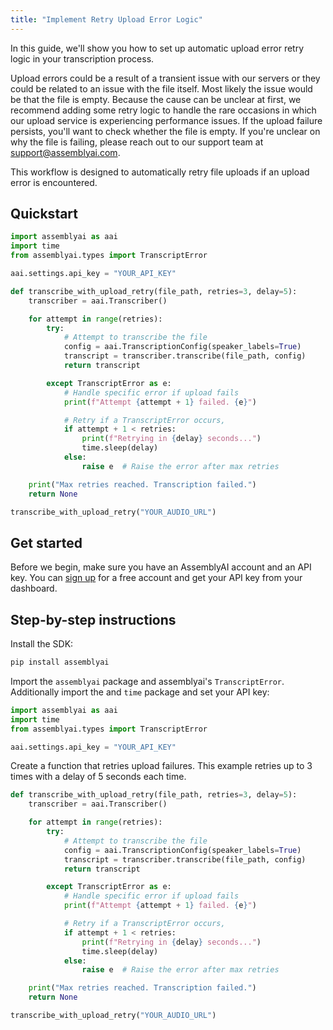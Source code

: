 ```yaml
---
title: "Implement Retry Upload Error Logic"
---
```


In this guide, we'll show you how to set up automatic upload error retry logic in your transcription process.

Upload errors could be a result of a transient issue with our servers or they could be related to an issue with the file itself. Most likely the issue would be that the file is empty. Because the cause can be unclear at first, we recommend adding some retry logic to handle the rare occasions in which our upload service is experiencing performance issues. If the upload failure persists, you'll want to check whether the file is empty. If you're unclear on why the file is failing, please reach out to our support team at support@assemblyai.com.

This workflow is designed to automatically retry file uploads if an upload error is encountered.

## Quickstart

```python
import assemblyai as aai
import time
from assemblyai.types import TranscriptError

aai.settings.api_key = "YOUR_API_KEY"

def transcribe_with_upload_retry(file_path, retries=3, delay=5):
    transcriber = aai.Transcriber()

    for attempt in range(retries):
        try:
            # Attempt to transcribe the file
            config = aai.TranscriptionConfig(speaker_labels=True)
            transcript = transcriber.transcribe(file_path, config)
            return transcript

        except TranscriptError as e:
            # Handle specific error if upload fails
            print(f"Attempt {attempt + 1} failed. {e}")

            # Retry if a TranscriptError occurs,
            if attempt + 1 < retries:
                print(f"Retrying in {delay} seconds...")
                time.sleep(delay)
            else:
                raise e  # Raise the error after max retries

    print("Max retries reached. Transcription failed.")
    return None

transcribe_with_upload_retry("YOUR_AUDIO_URL")

```

## Get started

Before we begin, make sure you have an AssemblyAI account and an API key. You can [sign up](https://assemblyai.com/dashboard/signup) for a free account and get your API key from your dashboard.

## Step-by-step instructions

Install the SDK:

```bash
pip install assemblyai
```

Import the `assemblyai` package and assemblyai's `TranscriptError`. Additionally import the and `time` package and set your API key:

```python
import assemblyai as aai
import time
from assemblyai.types import TranscriptError

aai.settings.api_key = "YOUR_API_KEY"
```

Create a function that retries upload failures. This example retries up to 3 times with a delay of 5 seconds each time.

```python
def transcribe_with_upload_retry(file_path, retries=3, delay=5):
    transcriber = aai.Transcriber()

    for attempt in range(retries):
        try:
            # Attempt to transcribe the file
            config = aai.TranscriptionConfig(speaker_labels=True)
            transcript = transcriber.transcribe(file_path, config)
            return transcript

        except TranscriptError as e:
            # Handle specific error if upload fails
            print(f"Attempt {attempt + 1} failed. {e}")

            # Retry if a TranscriptError occurs,
            if attempt + 1 < retries:
                print(f"Retrying in {delay} seconds...")
                time.sleep(delay)
            else:
                raise e  # Raise the error after max retries

    print("Max retries reached. Transcription failed.")
    return None

transcribe_with_upload_retry("YOUR_AUDIO_URL")
```
